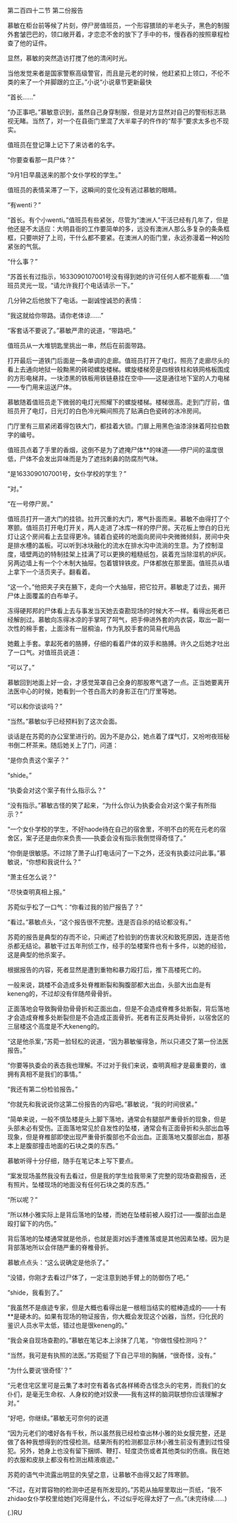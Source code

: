 

第二百四十二节 第二份报告

慕敏在柜台前等候了片刻，停尸房值班员，一个形容猥琐的半老头子，黑色的制服外套皱巴巴的，领口敞开着，才恋恋不舍的放下了手中的书，慢吞吞的按照章程检查了他的证件。

显然，慕敏的突然造访打搅了他的清闲时光。

当他发觉来者是国家警察高级警官，而且是元老的时候，他赶紧扣上领口，不伦不类的来了一个并脚跟的立正。”小说“小说章节更新最快

“首长……”

“办正事吧。”慕敏意识到，虽然自己身穿制服，但是对方显然对自己的警衔标志熟视无睹。当然了，对一个在县衙门里混了大半辈子的仵作的“帮手”要求太多也不现实。

值班员在登记簿上记下了来访者的名字。

“你要查看那一具尸体？”

“9月1日早晨送来的那个女仆学校的学生。”

值班员的表情呆滞了一下，这瞬间的变化没有逃过慕敏的眼睛。

“有wenti？”

“首长。有个小wenti。”值班员有些紧张，尽管为“澳洲人”干活已经有几年了，但是他还是不太适应：大明县衙的工作要简单的多，远没有澳洲人那么多复杂的条条框框，只要哄好了上司，干什么都不要紧。在澳洲人的衙门里，永远弥漫着一种凶险紧张的气氛。

“什么事？”

“苏首长有过指示，1633090107001号没有得到她的许可任何人都不能察看……”值班员灵光一现，“请允许我打个电话请示一下。”

几分钟之后他放下了电话。一副诚惶诚恐的表情：

“我这就给你带路。请你老体谅……”

“客套话不要说了。”慕敏严肃的说道，“带路吧。”

值班员从一大堆钥匙里挑出一串，然后在前面带路。

打开最后一道铁门后面是一条单调的走廊。值班员打开了电灯。照亮了走廊尽头的看上去通向地狱一般黝黑的砖砌螺旋楼梯。螺旋楼梯旁是四根铁柱和铁网格板围成的方形电梯井。一块漆黑的铁板用铁链悬挂在空中――这是通往地下室的人力电梯――专门用来运送尸体。

慕敏随着值班员走下微弱的电灯光照耀下的螺旋楼梯。楼梯很高。走到门厅前，值班员开了电灯，日光灯的白色冷光瞬间照亮了贴满白色瓷砖的冰冷房间。

门厅里有三扇紧闭着得包铁大门，都挂着大锁。门扉上用黑色油漆涂抹着阿拉伯数字的编号。

值班员点着了手里的香烟，这倒不是为了遮掩尸体**的味道――停尸间的温度很低，尸体不会发出异味而是为了遮挡刺鼻的防腐剂气味。

“是1633090107001号，女仆学校的学生？”

“对。”

“在一号停尸房。”

值班员打开一道大门的挂锁。拉开沉重的大门，寒气扑面而来。慕敏不由得打了个寒颤。值班员打开电灯开关，两人走进了冰库一样的停尸房。天花板上惨白的日光灯让这个房间看上去显得更冷。铺着白瓷砖的地面向房间中央微微倾斜，房间中央是排水槽的盖板。可以听到冰块融化的流水在排水沟中流淌的生意。为了控制湿度，墙壁两边的特制挂架上挂满了可以更换的粗糙纸包，装着充当除湿机的炉灰。另两边墙上有一个个木制大抽屉。包着镀锌铁皮。尸体都放在那里面。值班员从墙上拿下一个活页夹子。翻看着。

“这一个。”他把夹子夹在腋下，走向一个大抽屉，把它拉开。慕敏走了过去，揭开尸体上面覆盖的白布单子。

冻得硬邦邦的尸体看上去与事发当天她去查勘现场的时候大不一样。看得出死者已经解剖过。慕敏向冻得冰凉的手掌呵了呵气，把手伸进外套的内衣袋，取出一副一次性的棉手套，上面涂有一层桐油，作为乳胶手套的简易代用品

她戴上手套。拿起死者的胳膊，仔细的看着尸体的双手和胳膊。许久之后她才吐出了一口气。对值班员说道：

“可以了。”

慕敏回到地面上好一会，才感觉笼罩自己全身的那股寒气退了一点。正当她要离开法医中心的时候，她看到一个苍白高大的身影正在门厅里等她。

“可以和你谈谈吗？”

“当然。”慕敏似乎已经预料到了这次会面。

谈话是在苏菀的办公室里进行的。因为不是办公，她点着了煤气灯，又吩咐夜班秘书倒二杯茶来。随后她关上了门，问道：

“是你负责这个案子？”

“shide。”

“执委会对这个案子有什么指示么？”

“没有指示。”慕敏古怪的笑了起来，“为什么你认为执委会会对这个案子有所指示？”

“一个女仆学校的学生，不好haode待在自己的宿舍里，不明不白的死在元老的宿舍区，案子还是由你来负责――执委会没有指示我倒觉得奇怪了。”

“你倒是很敏感。不过除了萧子山打电话问了一下之外，还没有执委过问此事。”慕敏说，“你想和我说什么？”

“萧主任怎么说？”

“尽快查明真相上报。”

苏菀似乎松了一口气：“你看过我的验尸报告了？”

“看过。”慕敏点头，“这个报告很不完整。连是否自杀的结论都没有。”

苏菀的报告是典型的存而不论，只阐述了检验到的伤害状况和致死原因，连是否他杀都无结论。慕敏干过五年刑侦工作，经手的坠楼案件也有十多件，以她的经验，这是典型的他杀案子。

根据报告的内容，死者显然是遭到重物和暴力殴打后，推下高楼死亡的。

一般来说，跳楼不会造成多处脊椎断裂和胸腹部都大出血，头部大出血是有keneng的，不过却没有伴随颅骨骨折。

正面落地会导致胸骨肋骨骨折和正面出血，但是不会造成脊椎多处断裂，背后落地才会造成脊椎多处断裂但是不会造成正面骨折。死者有正反两处骨折，以宿舍区的三层楼这个高度是不大keneng的。

“这是他杀案，”苏菀一脸轻松的说道，“因为慕敏催得急，所以只递交了第一份法医报告。”

“你要等执委会的表态我也理解。不过对于我们来说，查明真相才是最重要的，谁拥有真相不是我们的事情。”

“我还有第二份检验报告。”

“你就先和我说说你这第二份报告的内容吧。”慕敏说，“我的时间很紧。”

“简单来说，一般不慎坠楼是头上脚下落地，通常会有腿部严重骨折的现象，但是头部未必有受伤。正面落地常见於自发性的坠楼，通常会有正面骨折和头部出血等现象，但是脊椎部即使出现严重骨折腹部也不会出血。正面落地又腹部出血，那基本上是腹部撞击地面的石块之类的东西。”

慕敏听得十分仔细，随手在笔记本上写下要点。

“案发现场虽然我没有去看过，但是我的学生给我带来了完整的现场查勘报告，还有照片。坠楼现场的地面没有任何石块之类的东西。”

“所以呢？”

“所以林小雅实际上是背后落地的坠楼，而她在坠楼前被人殴打过――腹部出血是殴打留下的内伤。”

背后落地的坠楼通常就是他杀，也就是面对凶手遭推落或是其他因素坠楼。因为是背部落地所以会伴随严重的脊椎骨折。

慕敏点点头：“这么说确定是他杀了。”

“没错，你刚才去看过尸体了，一定注意到她手臂上的防御伤了吧。”

“shide，我看到了。”

“我虽然不是痕迹专家，但是大概也看得出是一根相当结实的棍棒造成的――十有**是硬木的。如果有现场的物证报告，你大概会发现这个凶器，当然，归化民的鉴识人员水平太低，错过也是很keneng的。”

“我会亲自现场查勘的。”慕敏在笔记本上涂抹了几笔，“你做性侵检测吗？”

“当然，我可是有执照的法医。”苏菀挺了下自己平坦的胸脯，“很奇怪，没有。”

“为什么要说‘很奇怪’？”

“元老住宅区里可是云集了本时空有着各式各样稀奇古怪念头的宅男，而我们的女仆们，是毫无生命权、人身权的绝对奴隶――我有这样的脑洞联想你应该理解才对。”

“好吧，你继续。”慕敏无可奈何的说道

“因为元老们的嗜好各有千秋，所以虽然我已经检查出林小雅的处女膜完整，还是做了各种我想得到的性侵检测。结果所有的检测都显示林小雅生前没有遭到过性侵犯。另外，她身上也没有留下捆绑、鞭打、轻度烫伤或者其他类似的伤痕。我在她的衣服和皮肤上都没有检测出精液痕迹。”

苏菀的语气中流露出明显的失望之意，让慕敏不由得又起了阵寒颤。

“不过，在对胃容物的检测中还是有所发现的。”苏菀从抽屉里取出一页纸，“我不zhidao女仆学校里给她们吃得是什么，不过似乎吃得太好了一点。”(未完待续……)

(.)RU

